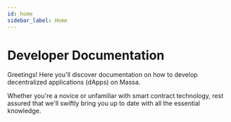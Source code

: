 ```yaml
---
id: home
sidebar_label: Home
---
```



# Developer Documentation

Greetings! Here you'll discover documentation on how to develop decentralized applications (dApps) on Massa.

Whether you're a novice or unfamiliar with smart contract technology, rest assured that we'll swiftly bring you up to date with all the essential knowledge.

<FeatureList>
  <Feature
    url="./hello-world-dapp"
    title="Quickstart"
    content="Create your first dApp."
    icon="⚡"
  />
  <Feature
    url="./wallet/intro"
    title="Wallets"
    content="Store your assets."
    icon="👛"
  />
  <Feature
    url="./networks-faucets/public-networks"
    title="Networks & Faucets"
    content="Chose the right network."
    icon="🌐"
  />
</FeatureList>
